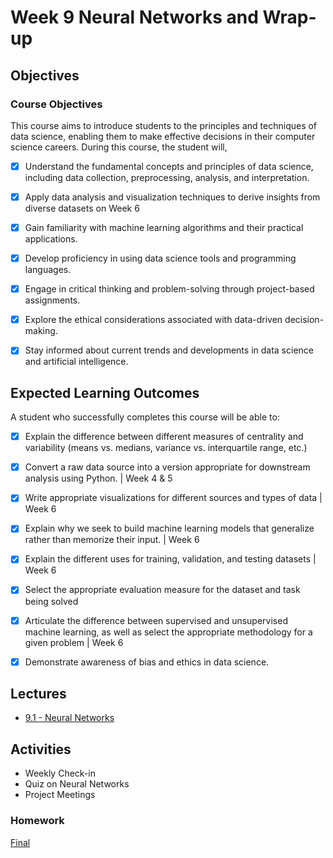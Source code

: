 # Week 9 Neural Networks and Wrap-up

## Objectives

### Course Objectives

This course aims to introduce students to the principles and techniques of data science, enabling them to make effective decisions in their computer science careers. During this course, the student will, 

- [x] Understand the fundamental concepts and principles of data science, including data collection, preprocessing, analysis, and interpretation.

- [x] Apply data analysis and visualization techniques to derive insights from diverse datasets on Week 6

- [x] Gain familiarity with machine learning algorithms and their practical applications.

- [x] Develop proficiency in using data science tools and programming languages.

- [x] Engage in critical thinking and problem-solving through project-based assignments.

- [x] Explore the ethical considerations associated with data-driven decision-making.

- [x] Stay informed about current trends and developments in data science and artificial intelligence.
 
 
## Expected Learning Outcomes

A student who successfully completes this course will be able to:

- [x] Explain the difference between different measures of centrality and variability (means vs. medians, variance vs. interquartile range, etc.)

- [x] Convert a raw data source into a version appropriate for downstream analysis using Python. |  Week 4 & 5

- [x] Write appropriate visualizations for different sources and types of data |  Week 6

- [x] Explain why we seek to build machine learning models that generalize rather than memorize their input. | Week 6

- [x] Explain the different uses for training, validation, and testing datasets | Week 6

- [x] Select the appropriate evaluation measure for the dataset and task being solved

- [x] Articulate the difference between supervised and unsupervised machine learning, as well as select the appropriate methodology for a given problem | Week 6

- [x] Demonstrate awareness of bias and ethics in data science. 


## Lectures

- [9.1 - Neural Networks](1/home.qmd)

## Activities

- Weekly Check-in
- Quiz on Neural Networks
- Project Meetings

### Homework

[Final](../../Finals/home.qmd)


